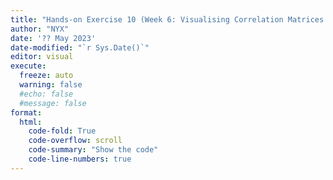 ```yaml
---
title: "Hands-on Exercise 10 (Week 6: Visualising Correlation Matrices with R)"
author: "NYX"
date: '?? May 2023'
date-modified: "`r Sys.Date()`"
editor: visual
execute: 
  freeze: auto
  warning: false
  #echo: false
  #message: false
format:
  html:
    code-fold: True
    code-overflow: scroll
    code-summary: "Show the code"
    code-line-numbers: true
---
```


## 
